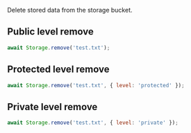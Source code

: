 Delete stored data from the storage bucket.

<!-- TODO Rewrite is it important to have separate between the difference storage protection levels? -->

## Public level remove

```javascript
await Storage.remove('test.txt');
```

## Protected level remove

```javascript
await Storage.remove('test.txt', { level: 'protected' });
```

## Private level remove

```javascript
await Storage.remove('test.txt', { level: 'private' });
```
